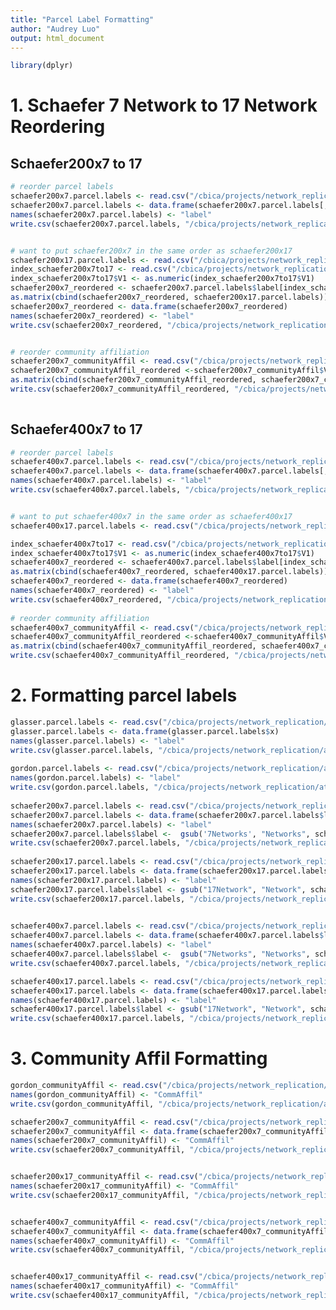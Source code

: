 ```yaml
---
title: "Parcel Label Formatting"
author: "Audrey Luo"
output: html_document
---
```



```r
library(dplyr)
```

# 1. Schaefer 7 Network to 17 Network Reordering
## Schaefer200x7 to 17
```r
# reorder parcel labels
schaefer200x7.parcel.labels <- read.csv("/cbica/projects/network_replication/software/rotate_parcellation/schaefer200x7_sphericalcoords.csv", header=TRUE) 
schaefer200x7.parcel.labels <- data.frame(schaefer200x7.parcel.labels[,1])
names(schaefer200x7.parcel.labels) <- "label"
write.csv(schaefer200x7.parcel.labels, "/cbica/projects/network_replication/atlases/parcellations/schaefer200x7_regionlist.csv")


# want to put schaefer200x7 in the same order as schaefer200x17
schaefer200x17.parcel.labels <- read.csv("/cbica/projects/network_replication/atlases/parcellations/schaefer200x17_regionlist.csv", header = T)
index_schaefer200x7to17 <- read.csv("/cbica/projects/network_replication/software/schaefer7to17_reordering/index_schaefer200x7to17.csv", header=F)
index_schaefer200x7to17$V1 <- as.numeric(index_schaefer200x7to17$V1)
schaefer200x7_reordered <- schaefer200x7.parcel.labels$label[index_schaefer200x7to17$V1]
as.matrix(cbind(schaefer200x7_reordered, schaefer200x17.parcel.labels))
schaefer200x7_reordered <- data.frame(schaefer200x7_reordered)
names(schaefer200x7_reordered) <- "label"
write.csv(schaefer200x7_reordered, "/cbica/projects/network_replication/atlases/parcellations/schaefer200x7_regionlist_reordered.csv")


# reorder community affiliation
schaefer200x7_communityAffil <- read.csv("/cbica/projects/network_replication/atlases/parcellations/Schaefer_7Network/schaefer200x7CommunityAffiliation.1D.csv", header=F)
schaefer200x7_communityAffil_reordered <-schaefer200x7_communityAffil$V1[index_schaefer200x7to17$V1]
as.matrix(cbind(schaefer200x7_communityAffil_reordered, schaefer200x7_communityAffil))
write.csv(schaefer200x7_communityAffil_reordered, "/cbica/projects/network_replication/atlases/parcellations/Schaefer_7Network/schaefer200x7CommunityAffiliation.1D_reordered.csv")
  
```

 
## Schaefer400x7 to 17
```r
# reorder parcel labels
schaefer400x7.parcel.labels <- read.csv("/cbica/projects/network_replication/software/rotate_parcellation/schaefer400x7_sphericalcoords.csv", header=TRUE) 
schaefer400x7.parcel.labels <- data.frame(schaefer400x7.parcel.labels[,1])
names(schaefer400x7.parcel.labels) <- "label"
write.csv(schaefer400x7.parcel.labels, "/cbica/projects/network_replication/atlases/parcellations/schaefer400x7_regionlist.csv")


# want to put schaefer400x7 in the same order as schaefer400x17
schaefer400x17.parcel.labels <- read.csv("/cbica/projects/network_replication/atlases/parcellations/schaefer400x17_regionlist.csv", header = T)

index_schaefer400x7to17 <- read.csv("/cbica/projects/network_replication/software/schaefer7to17_reordering/index_schaefer400x7to17.csv", header=F)
index_schaefer400x7to17$V1 <- as.numeric(index_schaefer400x7to17$V1)
schaefer400x7_reordered <- schaefer400x7.parcel.labels$label[index_schaefer400x7to17$V1]
as.matrix(cbind(schaefer400x7_reordered, schaefer400x17.parcel.labels))
schaefer400x7_reordered <- data.frame(schaefer400x7_reordered)
names(schaefer400x7_reordered) <- "label"
write.csv(schaefer400x7_reordered, "/cbica/projects/network_replication/atlases/parcellations/schaefer400x7_regionlist_reordered.csv")
 
# reorder community affiliation
schaefer400x7_communityAffil <- read.csv("/cbica/projects/network_replication/atlases/parcellations/Schaefer_7Network/schaefer400x7CommunityAffiliation.1D.csv", header=F)
schaefer400x7_communityAffil_reordered <-schaefer400x7_communityAffil$V1[index_schaefer400x7to17$V1]
as.matrix(cbind(schaefer400x7_communityAffil_reordered, schaefer400x7_communityAffil))
write.csv(schaefer400x7_communityAffil_reordered, "/cbica/projects/network_replication/atlases/parcellations/Schaefer_7Network/schaefer400x7CommunityAffiliation.1D_reordered.csv")

```

# 2. Formatting parcel labels 
```r

glasser.parcel.labels <- read.csv("/cbica/projects/network_replication/atlases/parcellations/glasser360_regionlist.csv")
glasser.parcel.labels <- data.frame(glasser.parcel.labels$x)
names(glasser.parcel.labels) <- "label"
write.csv(glasser.parcel.labels, "/cbica/projects/network_replication/atlases/parcellations/glasser360_regionlist_final.csv", row.names = FALSE)
 
gordon.parcel.labels <- read.csv("/cbica/projects/network_replication/atlases/parcellations/gordon_regionlist_xcp.csv", header=F)
names(gordon.parcel.labels) <- "label"
write.csv(gordon.parcel.labels, "/cbica/projects/network_replication/atlases/parcellations/gordon_regionlist_final.csv", row.names = FALSE)
 
schaefer200x7.parcel.labels <- read.csv("/cbica/projects/network_replication/atlases/parcellations/schaefer200x7_regionlist_reordered.csv")
schaefer200x7.parcel.labels <- data.frame(schaefer200x7.parcel.labels$label)
names(schaefer200x7.parcel.labels) <- "label"
schaefer200x7.parcel.labels$label <-  gsub('7Networks', "Networks", schaefer200x7.parcel.labels$label)
write.csv(schaefer200x7.parcel.labels, "/cbica/projects/network_replication/atlases/parcellations/schaefer200x7_regionlist_final.csv", row.names = FALSE)
 
schaefer200x17.parcel.labels <- read.csv("/cbica/projects/network_replication/atlases/parcellations/schaefer200x17_regionlist.csv")
schaefer200x17.parcel.labels <- data.frame(schaefer200x17.parcel.labels$x)
names(schaefer200x17.parcel.labels) <- "label"
schaefer200x17.parcel.labels$label <- gsub("17Network", "Network", schaefer200x17.parcel.labels$label)
write.csv(schaefer200x17.parcel.labels, "/cbica/projects/network_replication/atlases/parcellations/schaefer200x17_regionlist_final.csv", row.names = FALSE)
 

schaefer400x7.parcel.labels <- read.csv("/cbica/projects/network_replication/atlases/parcellations/schaefer400x7_regionlist_reordered.csv")
schaefer400x7.parcel.labels <- data.frame(schaefer400x7.parcel.labels$label)
names(schaefer400x7.parcel.labels) <- "label"
schaefer400x7.parcel.labels$label <-  gsub("7Networks", "Networks", schaefer400x7.parcel.labels$label)
write.csv(schaefer400x7.parcel.labels, "/cbica/projects/network_replication/atlases/parcellations/schaefer400x7_regionlist_final.csv", row.names = FALSE)

schaefer400x17.parcel.labels <- read.csv("/cbica/projects/network_replication/atlases/parcellations/schaefer400x17_regionlist.csv")
schaefer400x17.parcel.labels <- data.frame(schaefer400x17.parcel.labels$x)
names(schaefer400x17.parcel.labels) <- "label"
schaefer400x17.parcel.labels$label <- gsub("17Network", "Network", schaefer400x17.parcel.labels$label)
write.csv(schaefer400x17.parcel.labels, "/cbica/projects/network_replication/atlases/parcellations/schaefer400x17_regionlist_final.csv", row.names = FALSE)
```


# 3. Community Affil Formatting
```r
gordon_communityAffil <- read.csv("/cbica/projects/network_replication/atlases/parcellations/Gordon333_Network/gordon333CommunityAffiliation.1D.csv", header=F)
names(gordon_communityAffil) <- "CommAffil"
write.csv(gordon_communityAffil, "/cbica/projects/network_replication/atlases/parcellations/Gordon333_Network/gordon333CommunityAffiliation_final.csv")

schaefer200x7_communityAffil <- read.csv("/cbica/projects/network_replication/atlases/parcellations/Schaefer_7Network/schaefer200x7CommunityAffiliation.1D_reordered.csv")
schaefer200x7_communityAffil <- data.frame(schaefer200x7_communityAffil$x)
names(schaefer200x7_communityAffil) <- "CommAffil"
write.csv(schaefer200x7_communityAffil, "/cbica/projects/network_replication/atlases/parcellations/Schaefer_7Network/schaefer200x7CommunityAffiliation_final.csv")


schaefer200x17_communityAffil <- read.csv("/cbica/projects/network_replication/atlases/parcellations/Schaefer_17Network/schaefer200x17CommunityAffiliation.1D .csv", header=F)
names(schaefer200x17_communityAffil) <- "CommAffil"
write.csv(schaefer200x17_communityAffil, "/cbica/projects/network_replication/atlases/parcellations/Schaefer_17Network/schaefer200x17CommunityAffiliation_final.csv")


schaefer400x7_communityAffil <- read.csv("/cbica/projects/network_replication/atlases/parcellations/Schaefer_7Network/schaefer400x7CommunityAffiliation.1D_reordered.csv")
schaefer400x7_communityAffil <- data.frame(schaefer400x7_communityAffil$x)
names(schaefer400x7_communityAffil) <- "CommAffil"
write.csv(schaefer400x7_communityAffil, "/cbica/projects/network_replication/atlases/parcellations/Schaefer_7Network/schaefer400x7CommunityAffiliation_final.csv")


schaefer400x17_communityAffil <- read.csv("/cbica/projects/network_replication/atlases/parcellations/Schaefer_17Network/schaefer400x17CommunityAffiliation.1D .csv", header=F)
names(schaefer400x17_communityAffil) <- "CommAffil"
write.csv(schaefer400x17_communityAffil, "/cbica/projects/network_replication/atlases/parcellations/Schaefer_17Network/schaefer400x17CommunityAffiliation_final.csv")


```
 
 
